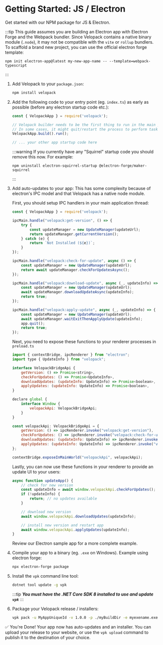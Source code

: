 # Getting Started: JS / Electron
<AppliesTo all />
Get started with our NPM package for JS & Electron.

:::tip
This guide assumes you are building an Electron app with Electron Forge and the Webpack bundler. Since Velopack contains a native binary module (`.node`), it may not be compatible with the `vite` or `rollup` bundlers. To scaffold a brand new project, you can use the official electron forge template:
```
npm init electron-app@latest my-new-app-name -- --template=webpack-typescript
```
:::

1. Add Velopack to your `package.json`:
    ```txt
    npm install velopack
    ```

0. Add the following code to your entry point (eg. `index.ts`) as early as possible (before any electron startup code etc.):
    ```js
    const { VelopackApp } = require('velopack');

    // Velopack builder needs to be the first thing to run in the main process.
    // In some cases, it might quit/restart the process to perform tasks.
    VelopackApp.build().run();

    // ... your other app startup code here
    ```
    :::warning
    If you currently have any "Squirrel" startup code you should remove this now. For example:
    ```
    npm uninstall electron-squirrel-startup @electron-forge/maker-squirrel 
    ```
    :::

0. Add auto-updates to your app:
    This has some complexity because of electron's IPC model and that Velopack has a native node module.

    First, you should setup IPC handlers in your main application thread:
    ```js
    const { VelopackApp } = require('velopack');

    ipcMain.handle("velopack:get-version", () => {
        try {
            const updateManager = new UpdateManager(updateUrl);
            return updateManager.getCurrentVersion();
        } catch (e) {
            return `Not Installed (${e})`;
        }
    });

    ipcMain.handle("velopack:check-for-update", async () => {
        const updateManager = new UpdateManager(updateUrl);
        return await updateManager.checkForUpdatesAsync();
    });

    ipcMain.handle("velopack:download-update", async (_, updateInfo) => {
        const updateManager = new UpdateManager(updateUrl);
        await updateManager.downloadUpdateAsync(updateInfo);
        return true;
    });

    ipcMain.handle("velopack:apply-update", async (_, updateInfo) => {
        const updateManager = new UpdateManager(updateUrl);
        await updateManager.waitExitThenApplyUpdate(updateInfo);
        app.quit();
        return true;
    });
    ```

    Next, you need to expose these functions to your renderer processes in `preload.ts`
    ```js
    import { contextBridge, ipcRenderer } from "electron";
    import type { UpdateInfo } from "velopack";

    interface VelopackBridgeApi {
        getVersion: () => Promise<string>,
        checkForUpdates: () => Promise<UpdateInfo>,
        downloadUpdates: (updateInfo: UpdateInfo) => Promise<boolean>,
        applyUpdates: (updateInfo: UpdateInfo) => Promise<boolean>,
    }

    declare global {
        interface Window {
            velopackApi: VelopackBridgeApi;
        }
    }

    const velopackApi: VelopackBridgeApi = {
        getVersion: () => ipcRenderer.invoke("velopack:get-version"),
        checkForUpdates: () => ipcRenderer.invoke("velopack:check-for-update"),
        downloadUpdates: (updateInfo: UpdateInfo) => ipcRenderer.invoke("velopack:download-update", updateInfo),
        applyUpdates: (updateInfo: UpdateInfo) => ipcRenderer.invoke("velopack:apply-update", updateInfo)
    };

    contextBridge.exposeInMainWorld("velopackApi", velopackApi);
    ```

    Lastly, you can now use these functions in your renderer to provide an update UI to your users:
    ```js
    async function updateApp() {
        // check for new version
        const updateInfo = await window.velopackApi.checkForUpdates();
        if (!updateInfo) {
            return; // no updates available
        }

        // download new version
        await window.velopackApi.downloadUpdates(updateInfo);

        // install new version and restart app
        await window.velopackApi.applyUpdates(updateInfo);
    }

    ```

    Review our Electron sample app for a more complete example.
 

0. Compile your app to a binary (eg. `.exe` on Windows). Example using electron forge:
    ```sh
    npx electron-forge package
    ```

0. Install the `vpk` command line tool:
    ```sh
    dotnet tool update -g vpk
    ```
    :::tip
    ***You must have the .NET Core SDK 8 installed to use and update `vpk`***
    :::

0. Package your Velopack release / installers:
    ```sh
    vpk pack -u MyAppUniqueId -v 1.0.0 -p ./myBuildDir -e myexename.exe
    ```

✅ You're Done! Your app now has auto-updates and an installer.
You can upload your release to your website, or use the `vpk upload` command to publish it to the destination of your choice.